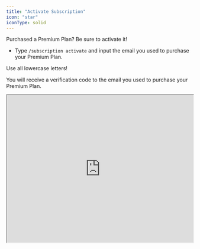 ```yaml
---
title: "Activate Subscription"
icon: "star"
iconType: solid
---
```


<Info>
  Purchased a Premium Plan? Be sure to activate it!
</Info>

* Type `/subscription activate` and input the email you used to purchase your Premium Plan.

<Note>
  Use all lowercase letters!
</Note>

You will receive a verification code to the email you used to purchase your Premium Plan.

<Frame>
<iframe src="https://cdn.iframe.ly/hUTyxTC" allowfullscreen="" scrolling="no" allow="encrypted-media *;" width="100%" height="400"></iframe>
</Frame>


